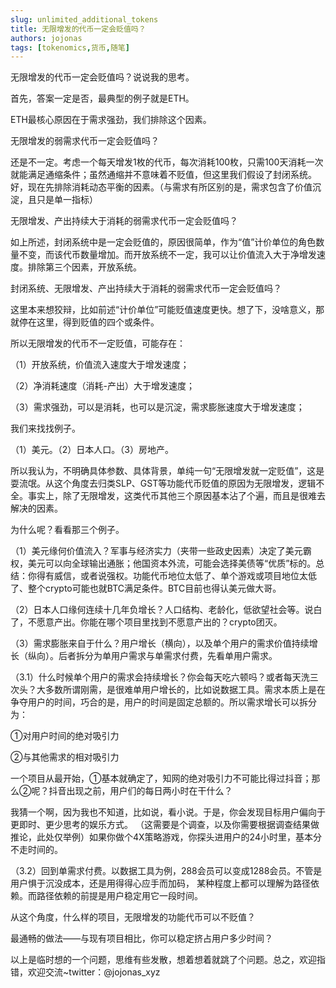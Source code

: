 ```yaml
---
slug: unlimited_additional_tokens
title: 无限增发的代币一定会贬值吗？
authors: jojonas
tags: [tokenomics,货币,随笔]
---
```


<!--truncate-->

无限增发的代币一定会贬值吗？说说我的思考。

>>

首先，答案一定是否，最典型的例子就是ETH。

ETH最核心原因在于需求强劲，我们排除这个因素。

>>

无限增发的弱需求代币一定会贬值吗？

还是不一定。考虑一个每天增发1枚的代币，每次消耗100枚，只需100天消耗一次就能满足通缩条件；虽然通缩并不意味着不贬值，但这里我们假设了封闭系统。好，现在先排除消耗动态平衡的因素。（与需求有所区别的是，需求包含了价值沉淀，且只是单一指标）

>>

无限增发、产出持续大于消耗的弱需求代币一定会贬值吗？

如上所述，封闭系统中是一定会贬值的，原因很简单，作为“值”计价单位的角色数量不变，而该代币数量增加。而开放系统不一定，我可以让价值流入大于净增发速度。排除第三个因素，开放系统。

>>

封闭系统、无限增发、产出持续大于消耗的弱需求代币一定会贬值吗？ 

这里本来想狡辩，比如前述“计价单位”可能贬值速度更快。想了下，没啥意义，那就停在这里，得到贬值的四个或条件。

所以无限增发的代币不一定贬值，可能存在：

（1）开放系统，价值流入速度大于增发速度；

（2）净消耗速度（消耗-产出）大于增发速度；

（3）需求强劲，可以是消耗，也可以是沉淀，需求膨胀速度大于增发速度；

我们来找找例子。

（1）美元。（2）日本人口。（3）房地产。

所以我认为，不明确具体参数、具体背景，单纯一句“无限增发就一定贬值”，这是耍流氓。从这个角度去归类SLP、GST等功能代币贬值的原因为无限增发，逻辑不全。事实上，除了无限增发，这类代币其他三个原因基本沾了个遍，而且是很难去解决的因素。

为什么呢？看看那三个例子。

（1）美元缘何价值流入？军事与经济实力（夹带一些政史因素）决定了美元霸权，美元可以向全球输出通胀；他国资本外流，可能会选择美债等“优质”标的。总结：你得有威信，或者说强权。功能代币地位太低了、单个游戏或项目地位太低了、整个crypto可能也就BTC满足条件。BTC目前也得认美元做大哥。

（2）日本人口缘何连续十几年负增长？人口结构、老龄化，低欲望社会等。说白了，不愿意产出。你能在哪个项目里找到不愿意产出的？crypto团灭。

（3）需求膨胀来自于什么？用户增长（横向），以及单个用户的需求价值持续增长（纵向）。后者拆分为单用户需求与单需求付费，先看单用户需求。

（3.1）什么时候单个用户的需求会持续增长？你会每天吃六顿吗？或者每天洗三次头？大多数所谓刚需，是很难单用户增长的，比如说数据工具。需求本质上是在争夺用户的时间，巧合的是，用户的时间是固定总额的。所以需求增长可以拆分为：

①对用户时间的绝对吸引力

②与其他需求的相对吸引力

一个项目从最开始，①基本就确定了，知网的绝对吸引力不可能比得过抖音；那么②呢？抖音出现之前，用户们的每日两小时在干什么？

我猜一个啊，因为我也不知道，比如说，看小说。于是，你会发现目标用户偏向于更即时、更少思考的娱乐方式。 （这需要是个调查，以及你需要根据调查结果做推论，此处仅举例）如果你做个4X策略游戏，你探头进用户的24小时里，基本分不走时间的。

（3.2）回到单需求付费。以数据工具为例，288会员可以变成1288会员。不管是用户惧于沉没成本，还是用得得心应手而加码， 某种程度上都可以理解为路径依赖。而路径依赖的前提是用户稳定用它一段时间。

从这个角度，什么样的项目，无限增发的功能代币可以不贬值？

最通畅的做法——与现有项目相比，你可以稳定挤占用户多少时间？

以上是临时想的一个问题，思维有些发散，想着想着就跳了个问题。总之，欢迎指错，欢迎交流~twitter：@jojonas_xyz